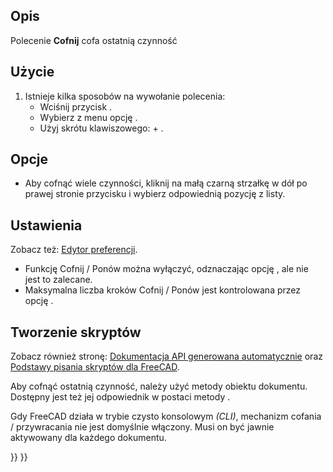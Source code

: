 <languages/>

{{Docnav/pl
|
|[[Std_Redo/pl|Przywróć]]
|[[Std_Edit_Menu/pl|Menu Edycja]]
|IconL=
|IconR=Std_Redo.svg
|IconC=Freecad.svg
}}

{{GuiCommand/pl
|Name=Std Undo
|Name/pl=Std: Cofnij
|MenuLocation=Edycja → Cofnij
|Workbenches=wszystkie
|Shortcut={{KEY|Ctrl}}+{{KEY|Z}}
|SeeAlso=[[Std_Redo/pl|Przywróć]]
}}

<span id="Description"></span>
==Opis==

Polecenie '''Cofnij''' cofa ostatnią czynność

<span id="Usage"></span>
==Użycie==

# Istnieje kilka sposobów na wywołanie polecenia:
#* Wciśnij przycisk {{Button|[[Image:Std_Undo.svg|16px]] [[Std_Undo/pl|Cofnij]]}}.
#* Wybierz z menu opcję {{MenuCommand|Edycja → [[Image:Std_Undo.svg|16px]] Cofnij}}.
#* Użyj skrótu klawiszowego: {{KEY|Ctrl}} + {{KEY|Z}}.

<span id="Options"></span>
==Opcje==

* Aby cofnąć wiele czynności, kliknij na małą czarną strzałkę w dół po prawej stronie przycisku {{Button|[[Image:Std_Undo.svg|16px]] [[Std_Undo/pl|Std Cofnij]]}} i wybierz odpowiednią pozycję z listy.

<span id="Preferences"></span>
==Ustawienia==

Zobacz też: [[Preferences_Editor/pl|Edytor preferencji]].

* Funkcję Cofnij / Ponów można wyłączyć, odznaczając opcję {{MenuCommand|Edycja → Preferencje... → Ogólne → Dokument → Używanie Cofnij/Ponów w dokumentach}}, ale nie jest to zalecane.
* Maksymalna liczba kroków Cofnij / Ponów jest kontrolowana przez opcję {{MenuCommand|Edycja → Preferencje... → Ogólne → Dokument → Maksymalna liczba kroków Cofnij/Ponów}}.

<span id="Scripting"></span>
==Tworzenie skryptów==

Zobacz również stronę: [https://freecad.github.io/SourceDoc/ Dokumentacja API generowana automatycznie] oraz [[FreeCAD_Scripting_Basics/pl|Podstawy pisania skryptów dla FreeCAD]].

Aby cofnąć ostatnią czynność, należy użyć metody {{incode|undo}} obiektu dokumentu. Dostępny jest też jej odpowiednik w postaci metody {{incode|redo}}.

{{Code|code=
import FreeCAD

FreeCAD.ActiveDocument.undo()
}}

Gdy FreeCAD działa w trybie czysto konsolowym ''(CLI)'', mechanizm cofania / przywracania nie jest domyślnie włączony. Musi on być jawnie aktywowany dla każdego dokumentu.

{{Code|code=
import FreeCAD

FreeCAD.ActiveDocument.UndoMode = 1
}}


{{Docnav/pl
|
|[[Std_Redo/pl|Przywróć]]
|[[Std_Edit_Menu/pl|Menu Edycja]]
|IconL=
|IconR=Std_Redo.svg
|IconC=Freecad.svg
}}

{{Std_Base_navi{{#translation:}}}}
{{Userdocnavi{{#translation:}}}}